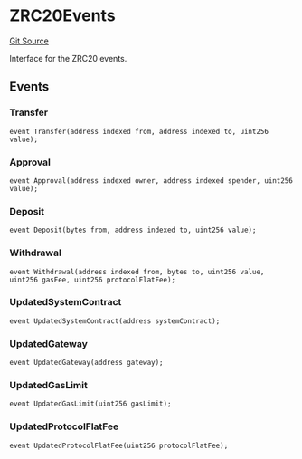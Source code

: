 # ZRC20Events
[Git Source](https://github.com/zeta-chain/protocol-contracts/blob/main/docs/src/contracts/zevm/interfaces/IZRC20.sol)

Interface for the ZRC20 events.


## Events
### Transfer

```solidity
event Transfer(address indexed from, address indexed to, uint256 value);
```

### Approval

```solidity
event Approval(address indexed owner, address indexed spender, uint256 value);
```

### Deposit

```solidity
event Deposit(bytes from, address indexed to, uint256 value);
```

### Withdrawal

```solidity
event Withdrawal(address indexed from, bytes to, uint256 value, uint256 gasFee, uint256 protocolFlatFee);
```

### UpdatedSystemContract

```solidity
event UpdatedSystemContract(address systemContract);
```

### UpdatedGateway

```solidity
event UpdatedGateway(address gateway);
```

### UpdatedGasLimit

```solidity
event UpdatedGasLimit(uint256 gasLimit);
```

### UpdatedProtocolFlatFee

```solidity
event UpdatedProtocolFlatFee(uint256 protocolFlatFee);
```

